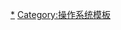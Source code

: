{{NavboxV2
| name       = Android
| title      = [[File:Android new logo 2019.svg|70px|link=Android]]
| listclass  = hlist
| image      = [[File:Android new logo 2019.svg|150px]]
| above      =
| state = {{{state|autocollapse}}}
| titlestyle = background: white;

| group1 = [[Android软件开发|软件开发]]
| list1-border = child
| list1-type = vertical
  | list1-group1 = 官方開發工具
  | list1-list1  =
*[[Android SDK]]
**[[Android Debug Bridge]]
**[[Fastboot (Android)|Fastboot]]
**[[Android 應用程式套件]]
*[[Android 原生開發套件]]
*[[Android 開源配件開發套件]]
*[[Bionic (軟體)|Bionic]]
*[[RenderScript]]
*[[Skia Graphics Engine|Skia]]
*[[HWUI]]
*[[Dalvik虛擬機器|Dalvik]]
*[[Android Runtime]]
*[[Firebase]]
**[[Google 雲端通訊]]
**[[Firebase雲訊息傳遞]]
*[[AdMob]]
*[[Material Design]]
*[[Font]]s
**[[Droid]]
**[[Roboto]]
**[[Noto]]
*[[Google開發人員]]
  | list1-group2 = 其它開發工具
  | list1-list2  =
*[[OpenBinder]]
*[[Apache Harmony]]
*[[OpenJDK]]
*[[Gradle]]
  | list1-group3 = [[整合開發環境]] (IDE)
  | list1-list3  =
*[[Android Studio]]
**[[IntelliJ IDEA]]
*[[Eclipse]]
*[[App Inventor]]
  | list1-group4 = 程式語言及資料庫
  | list1-list4  =
*[[Java]]
*[[Kotlin]]
*[[XML]]
*[[C語言|C]]
*[[C++]]
*[[SQLite]]
  | list1-group5 = [[虛擬實境]]
  | list1-list5  =
*[[Google Cardboard|Cardboard]]
*[[Google Daydream|Daydream]]
  | list1-group6 = 論壇及計劃
  | list1-list6  =
*[[Google I/O]]
*[[Android Developer Challenge|Developer Challenge]]
*[[Android Developer Lab|Developer Lab]]
*[[Android#成立開放手持裝置聯盟|Android 開源計劃]] (AOSP)

| group3 = [[Android歷史版本|發行版本]]
| list3 =
*[[Android 1.0|1.0]]
*[[Android 1.1|1.1]]
*[[Android Cupcake|Cupcake (1.5)]]
*[[Android Donut|Donut (1.6)]]
*[[Android Eclair|Eclair (2.0–2.1)]]
*[[Android Froyo|Froyo (2.2)]]
*[[Android Gingerbread|Gingerbread (2.3)]]
*[[Android Honeycomb|Honeycomb (3.0–3.2)]]
*[[Android Ice Cream Sandwich|Ice Cream Sandwich (4.0)]]
*[[Android Jelly Bean|Jelly Bean (4.1–4.3)]]
*[[Android KitKat|KitKat (4.4)]]
*[[Android Lollipop|Lollipop (5.0–5.1)]]
*[[Android Marshmallow|Marshmallow (6.0)]]
*[[Android Nougat|Nougat (7.0–7.1)]]
*[[Android_Oreo|Oreo (8.0–8.1)]]
*[[Android Pie|Pie (9)]]
*[[Android 10|10]]
*[[Android 11|11]]
*[[Android 12|12]]
*[[Android 13|13]]

| group4 = 衍生作業系統
| list4 =
*[[Android Automotive]]
*[[Android Things]]
*[[Android TV]]
*[[Wear OS]]

| group5 = 行動裝置
| list5-border = child
| list5-type = vertical
  | list5-group1 = [[Google Pixel]]
  | list5-list1 = 
*[[Pixel (智能手机)|Pixel & Pixel XL]]
*[[Pixel 2|Pixel 2 & Pixel 2 XL]]
*[[Pixel 3|Pixel 3 & Pixel 3 XL]]
*[[Pixel 3a|Pixel 3a & Pixel 3a XL]]
*[[Pixel 4|Pixel 4 & Pixel 4 XL]]
*[[Pixel 4a|Pixel 4a & Pixel 4a (5G)]]
*[[Pixel 5]]
*[[Pixel 5a (5G)]]
*[[Pixel 6|Pixel 6 & Pixel 6 Pro]]
*[[Pixel 6a]]
*[[Pixel C]]
*[[Pixel Slate]]
  | list5-group2 = [[Google Nexus]]
  | list5-list2  =
*[[Nexus One]]
*[[Nexus S]]
*[[Galaxy Nexus]]
*[[Nexus 4]]
*[[Nexus 5]]
*[[Nexus 5X]]
*[[Nexus 6]]
*[[Nexus 6P]]
*Nexus 7
**[[Nexus 7 (2012)|2012]]
**[[Nexus 7 (2013)|2013]]
*[[Nexus 9]]
*[[Nexus 10]]
*[[Nexus Q]]
*[[Nexus Player]]
  | list5-group3 = Google Play edition
  | list5-list3  =
*[[HTC One (M7)]]
*[[HTC One (M8)]]
*[[LG G Pad 8.3]]
*[[Moto G]]
*[[Samsung Galaxy S4]]
*[[Sony Xperia Z Ultra]]
  | list5-group4 = 其它
  | list5-list4 = 
*[[Android One]]
*[[Android Go]]

| group7 = 客製化韌體
| list7  =
*[[AliOS]]
*[[Android-x86]]
**[[Remix OS]]
**[[Phoenix OS]]
**[[Bliss OS]]
**[[Prime OS]]
*[[AOKP]]
*[[Baidu Yi]]
*[[Barnes & Noble Nook]]
*[[ColorOS]]
*[[CopperheadOS]]
*[[CyanogenMod]]
*[[Fire OS]]
*[[Funtouch OS]]
*[[Flyme]]
*[[LeWa OS]]
*[[LineageOS]]
*[[MIUI]]
*[[OmniROM]]
*[[One UI]]
*[[OPhone]]
*[[Origin OS]]
*[[PixelExperience]]
*[[Replicant]]
*[[Ubuntu for Android]]
*[[XobotOS]]
*[[氫OS|氫 OS]]
*[[氧OS|氧 OS]]
*[[魔趣]]

| group8 = [[:Category:Android软件|應用程式]]
| list8  =
*[[Android Auto]]
*[[Google Assistant]]
**[[Google Now|Now]]
*[[Google Earth|Google 地球]]
**[[Google星空|星空]]
*[[Gmail]]
*[[Google Chrome]]
*[[Google Goggles]]
*[[Google Hangouts|Hangouts]]
*[[Google地图#行動裝置版|Google 地圖]]
**[[Waze]]
*[[Google Pay]]
**[[Google Pay Send|Send]]
*[[Google Play]]
**[[Google Play Books|書籍]]
**[[Google Play Games|遊戲]]
**[[Google Play Movies & TV|電影及電視]]
**[[Google Play Music|音樂]]
**[[Google Play Newsstand|書報攤]]
*[[Google Talk]]
*[[Google Voice]]

| group9 = 應用程式介面
| list9  =
*[[Google地圖|Google 地圖]]
*[[Google Play服務|Google Play 服務]]
*[[Google搜尋|Google 搜尋]]

| group10 = 客製化介面
| list10  =
*[[Zen UI]]
*[[Hive UI]]
*[[HTC Sense]]
*[[Google Pixel UI]]
*[[LG UX]]
**[[Optimus UI]]
*[[Samsung Experience]]
**[[TouchWiz]]
*[[EMUI]]

| group11 = 列表
| list11 =
*[[客制Android韌體列表|客製化韌體]]
*[[Android#特點|系統功能]]
*[[Android遊戲列表|遊戲]]
*[[為Android開發的Google應用程式列表|Google 系列軟體]]
*[[Android啟動器列表|啟動器]]

| group12 = 相關
| list12  =
*[[Google]]
*[[Androidland]]
*[[Android lawn statues|Lawn statues]]
*[[Chromecast]]
*法律糾紛
**[[甲骨文诉谷歌Java侵权案|美商甲骨文公司訴Google公司案]]
**[[智慧型手機專利戰]]
*[[XDA Developers]]
*[[Root (Android OS)|Root]]

}}<noinclude>
[[Category:Android|*]]
[[Category:操作系统模板]]
</noinclude>